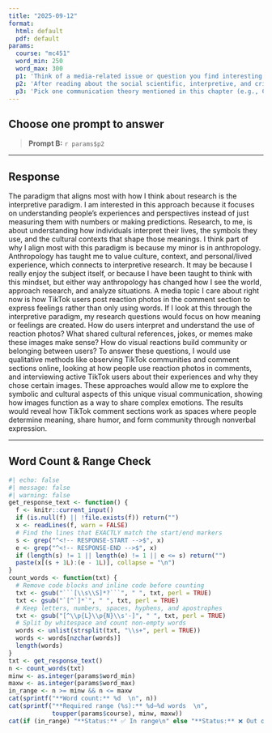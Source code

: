 ```yaml
---
title: "2025-09-12"
format:
  html: default
  pdf: default
params:
  course: "mc451"
  word_min: 250
  word_max: 300
  p1: 'Think of a media-related issue or question you find interesting (e.g., misinformation on social media, representation in film, streaming habits). Now imagine researching that issue without using any theory—just collecting facts. What would be missing from your findings? Reflect on how theory might deepen or improve your ability to explain or understand the issue. What questions might theory help you ask?'
  p2: 'After reading about the social scientific, interpretive, and critical/cultural paradigms, which approach feels most aligned with how you think about research, or how you want to think about it? Why? Share a media topic you care about and describe how your chosen paradigm would shape your research questions, methods, and the kind of insights you might produce.'
  p3: 'Pick one communication theory mentioned in this chapter (e.g., Cultivation Theory, Social Comparison Theory, Feminist Theory). Briefly describe how this theory interprets a real-world communication problem (e.g., violence in media, body image, online harassment). Then reflect on how your understanding of the issue changes when seen through that theoretical lens. What does the theory help you notice that you might not have otherwise?'
---
```


## Choose **one** prompt to answer

> **Prompt B:** `r params$p2`

---

## Response

<!-- RESPONSE-START -->
The paradigm that aligns most with how I think about research is the interpretive paradigm. I am interested in this approach because it focuses on understanding people’s experiences and perspectives instead of just measuring them with numbers or making predictions. Research, to me, is about understanding how individuals interpret their lives, the symbols they use, and the cultural contexts that shape those meanings. I think part of why I align most with this paradigm is because my minor is in anthropology. Anthropology has taught me to value culture, context, and personal/lived experience, which connects to interpretive research. It may be because I really enjoy the subject itself, or because I have been taught to think with this mindset, but either way anthropology has changed how I see the world, approach research, and analyze situations. A media topic I care about right now is how TikTok users post reaction photos in the comment section to express feelings rather than only using words. If I look at this through the interpretive paradigm, my research questions would focus on how meaning or feelings are created. How do users interpret and understand the use of reaction photos? What shared cultural references, jokes, or memes make these images make sense? How do visual reactions build community or belonging between users? To answer these questions, I would use qualitative methods like observing TikTok communities and comment sections online, looking at how people use reaction photos in comments, and interviewing active TikTok users about their experiences and why they chose certain images. These approaches would allow me to explore the symbolic and cultural aspects of this unique visual communication, showing how images function as a way to share complex emotions. The results would reveal how TikTok comment sections work as spaces where people determine meaning, share humor, and form community through nonverbal expression.
<!-- RESPONSE-END -->

---

## Word Count & Range Check

```r
#| echo: false
#| message: false
#| warning: false
get_response_text <- function() {
  f <- knitr::current_input()
  if (is.null(f) || !file.exists(f)) return("")
  x <- readLines(f, warn = FALSE)
  # Find the lines that EXACTLY match the start/end markers
  s <- grep("^<!-- RESPONSE-START -->$", x)
  e <- grep("^<!-- RESPONSE-END -->$", x)
  if (length(s) != 1 || length(e) != 1 || e <= s) return("")
  paste(x[(s + 1L):(e - 1L)], collapse = "\n")
}
count_words <- function(txt) {
  # Remove code blocks and inline code before counting
  txt <- gsub("```[\\s\\S]*?```", " ", txt, perl = TRUE)
  txt <- gsub("`[^`]*`", " ", txt, perl = TRUE)
  # Keep letters, numbers, spaces, hyphens, and apostrophes
  txt <- gsub("[^\\p{L}\\p{N}\\s'-]", " ", txt, perl = TRUE)
  # Split by whitespace and count non-empty words
  words <- unlist(strsplit(txt, "\\s+", perl = TRUE))
  words <- words[nzchar(words)]
  length(words)
}
txt <- get_response_text()
n <- count_words(txt)
minw <- as.integer(params$word_min)
maxw <- as.integer(params$word_max)
in_range <- n >= minw && n <= maxw
cat(sprintf("**Word count:** %d  \n", n))
cat(sprintf("**Required range (%s):** %d–%d words  \n",
            toupper(params$course), minw, maxw))
cat(if (in_range) "**Status:** ✅ In range\n" else "**Status:** ❌ Out of range\n")
```
